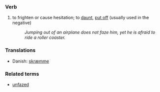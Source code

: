 ===Verb===
#  to frighten or cause hesitation; to [[daunt]], [[put off]] (usually used in the negative)
#: ''Jumping out of an airplane does not faze him, yet he is afraid to ride a roller coaster.''

===Translations===
* Danish: [[skræmme]]

===Related terms===
*[[unfazed]]